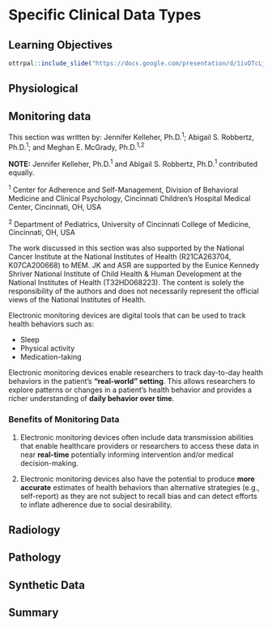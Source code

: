 # Specific Clinical Data Types

## Learning Objectives

```r
ottrpal::include_slide("https://docs.google.com/presentation/d/1ivDTcLjb2078O0GemkSeCgC1jmxk4fMsiFQaPaer9mQ/edit#slide=id.g3385bea4ad0_0_30" )
```



## Physiological

## Monitoring data

:::bluebox
This section was written by: Jennifer Kelleher, Ph.D.^1^; Abigail S. Robbertz, Ph.D.^1^; and Meghan E. McGrady, Ph.D.^1,2^

**NOTE:** Jennifer Kelleher, Ph.D.^1^ and Abigail S. Robbertz, Ph.D.^1^ contributed equally.

^1^ Center for Adherence and Self-Management, Division of Behavioral Medicine and Clinical Psychology, Cincinnati Children’s Hospital Medical Center, Cincinnati, OH, USA

^2^ Department of Pediatrics, University of Cincinnati College of Medicine, Cincinnati, OH, USA

The work discussed in this section was also supported by the National Cancer Institute at the National Institutes of Health (R21CA263704, K07CA200668) to MEM. JK and ASR are supported by the Eunice Kennedy Shriver National Institute of Child Health & Human Development at the National Institutes of Health (T32HD068223). The content is solely the responsibility of the authors and does not necessarily represent the official views of the National Institutes of Health.
:::

Electronic monitoring devices are digital tools that can be used to track health behaviors such as:

* Sleep
* Physical activity
* Medication-taking

Electronic monitoring devices enable researchers to track day-to-day health behaviors in the patient’s **"real-world" setting**. This allows researchers to explore patterns or changes in a patient’s health behavior and provides a richer understanding of **daily behavior over time**. 


### Benefits of Monitoring Data

1) Electronic monitoring devices often include data transmission abilities that enable healthcare providers or researchers to access these data in near **real-time** potentially informing intervention and/or medical decision-making.

1) Electronic monitoring devices also have the potential to produce **more accurate** estimates of health behaviors than alternative strategies (e.g., self-report) as they are not subject to recall bias and can detect efforts to inflate adherence due to social desirability.



## Radiology

## Pathology

## Synthetic Data

## Summary